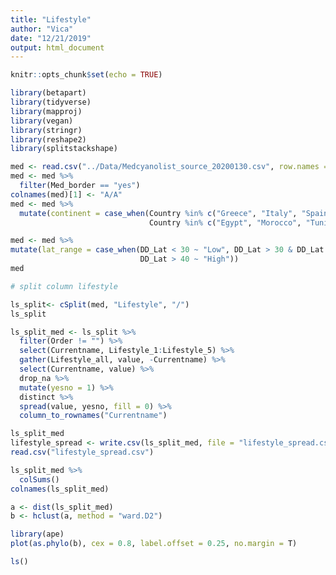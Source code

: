 ```yaml
---
title: "Lifestyle"
author: "Vica"
date: "12/21/2019"
output: html_document
---
```


```r
knitr::opts_chunk$set(echo = TRUE)
```



```r
library(betapart)
library(tidyverse)
library(mapproj)
library(vegan)
library(stringr)
library(reshape2)
library(splitstackshape)
```


```r
med <- read.csv("../Data/Medcyanolist_source_20200130.csv", row.names = NULL)
med <- med %>% 
  filter(Med_border == "yes")
colnames(med)[1] <- "A/A"
med <- med %>% 
  mutate(continent = case_when(Country %in% c("Greece", "Italy", "Spain", "France", "Albania", "Montenegro", "Slovenia", "Portugal", "Bulgaria", "Croatia") ~ "Europe",
                               Country %in% c("Egypt", "Morocco", "Tunisia", "Libya", "Algeria", "Israel","Lebanon") ~ "Africa",Country == "Turkey" ~ "Asia"))

med <- med %>% 
mutate(lat_range = case_when(DD_Lat < 30 ~ "Low", DD_Lat > 30 & DD_Lat < 40 ~ "Medium",
                             DD_Lat > 40 ~ "High"))
med

```



```r
# split column lifestyle

ls_split<- cSplit(med, "Lifestyle", "/")
ls_split


```


```r
ls_split_med <- ls_split %>% 
  filter(Order != "") %>% 
  select(Currentname, Lifestyle_1:Lifestyle_5) %>% 
  gather(Lifestyle_all, value, -Currentname) %>% 
  select(Currentname, value) %>%   
  drop_na %>%
  mutate(yesno = 1) %>% 
  distinct %>% 
  spread(value, yesno, fill = 0) %>% 
  column_to_rownames("Currentname")

ls_split_med
lifestyle_spread <- write.csv(ls_split_med, file = "lifestyle_spread.csv", sep = ",")
read.csv("lifestyle_spread.csv")

ls_split_med %>% 
  colSums()
colnames(ls_split_med)

```


```r
a <- dist(ls_split_med)
b <- hclust(a, method = "ward.D2")

library(ape)
plot(as.phylo(b), cex = 0.8, label.offset = 0.25, no.margin = T)

```


```r
ls()
```


